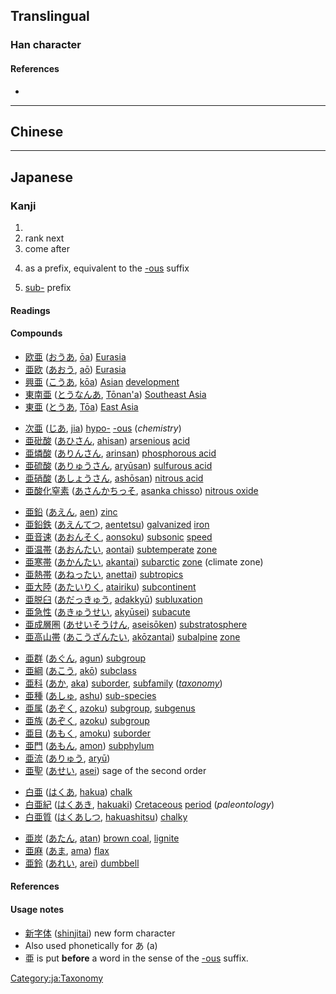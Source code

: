{{character info/new}}
{{also|亞|亚}}
==Translingual==
{{Han simplified forms|亞|亜|亚}}

===Han character===
{{Han char|rn=7|rad=二|as=05|sn=7|four=10107|canj=MLLM,XMLLM|ids=⿱𫝁一}}

====References====
* {{Han ref|kx=0087.111|dkj=00272|dj=0183.190|hdz=10021.010|uh=4E9C|ud=20124}}

----

==Chinese==
{{zh-see|亞|sgsv}}

----

==Japanese==
{{ja-kanji forms|亜|亞}}

===Kanji===
{{ja-kanji|grade=c|rs=二05|kyu=亞}}

# {{abbreviation of|lang=ja|亜細亜|tr=Asia}}
# rank next
# come after
# {{lb|ja|chemistry|sort=あ}} as a prefix, equivalent to the [[-ous]] suffix
# [[sub-]] prefix

====Readings====
{{ja-readings
|goon=え
|kanon=あ, あつ, おう
|kun=つ-ぎ, つ-ぐ
}}

====Compounds====
{{der-top|abbreviation for Asia}}
* [[欧亜]] ([[おうあ]], [[ōa]]) [[Eurasia]]
* [[亜欧]] ([[あおう]], [[aō]]) [[Eurasia]]
* [[興亜]] ([[こうあ]], [[kōa]]) [[Asian]] [[development]]
* [[東南亜]] ([[とうなんあ]], [[Tōnan'a]]) [[Southeast Asia]]
* [[東亜]] ([[とうあ]], [[Tōa]]) [[East Asia]]
{{der-bottom}}

{{der-top|-ous (Chemistry)}}
* [[次亜]] ([[じあ]], [[jia]]) [[hypo-]] [[-ous]] (''chemistry'')
* [[亜砒酸]] ([[あひさん]], [[ahisan]]) [[arsenious]] [[acid]]
* [[亜燐酸]] ([[ありんさん]], [[arinsan]]) [[phosphorous acid]]
* [[亜硫酸]] ([[ありゅうさん]], [[aryūsan]]) [[sulfurous acid]]
* [[亜硝酸]] ([[あしょうさん]], [[ashōsan]]) [[nitrous acid]]
* [[亜酸化窒素]] ([[あさんかちっそ]], [[asanka chisso]]) [[nitrous oxide]]
{{der-bottom}}

{{der-top|second rank, sub-}}
* [[亜鉛]] ([[あえん]], [[aen]]) [[zinc]]
* [[亜鉛鉄]] ([[あえんてつ]], [[aentetsu]]) [[galvanized]] [[iron]]
* [[亜音速]] ([[あおんそく]], [[aonsoku]]) [[subsonic]] [[speed]]
* [[亜温帯]] ([[あおんたい]], [[aontai]]) [[subtemperate]] [[zone]]
* [[亜寒帯]] ([[あかんたい]], [[akantai]]) [[subarctic]] [[zone]] (climate zone)
* [[亜熱帯]] ([[あねったい]], [[anettai]]) [[subtropics]]
* [[亜大陸]] ([[あたいりく]], [[atairiku]]) [[subcontinent]]
* [[亜脱臼]] ([[あだっきゅう]], [[adakkyū]]) [[subluxation]]
* [[亜急性]] ([[あきゅうせい]], [[akyūsei]]) [[subacute]]
* [[亜成層圏]] ([[あせいそうけん]], [[aseisōken]]) [[substratosphere]]
* [[亜高山帯]] ([[あこうざんたい]], [[akōzantai]]) [[subalpine]] [[zone]]
{{der-mid}}
* [[亜群]] ([[あぐん]], [[agun]]) [[subgroup]]
* [[亜綱]] ([[あこう]], [[akō]]) [[subclass]]
* [[亜科]] ([[あか]], [[aka]]) [[suborder]], [[subfamily]] (''[[taxonomy]]'')
* [[亜種]] ([[あしゅ]], [[ashu]]) [[sub-species]]
* [[亜属]] ([[あぞく]], [[azoku]]) [[subgroup]], [[subgenus]]
* [[亜族]] ([[あぞく]], [[azoku]]) [[subgroup]]
* [[亜目]] ([[あもく]], [[amoku]]) [[suborder]]
* [[亜門]] ([[あもん]], [[amon]]) [[subphylum]]
* [[亜流]] ([[ありゅう]], [[aryū]])
* [[亜聖]] ([[あせい]], [[asei]]) sage of the second order
{{der-bottom}}

{{der-top|(others)}}
* [[白亜]] ([[はくあ]], [[hakua]]) [[chalk]]
* [[白亜紀]] ([[はくあき]], [[hakuaki]]) [[Cretaceous]] [[period]] (''paleontology'')
* [[白亜質]] ([[はくあしつ]], [[hakuashitsu]]) [[chalky]]
{{der-mid}}
* [[亜炭]] ([[あたん]], [[atan]]) [[brown coal]], [[lignite]]
* [[亜麻]] ([[あま]], [[ama]]) [[flax]]
* [[亜鈴]] ([[あれい]], [[arei]]) [[dumbbell]]
{{der-bottom}}

====References====
{{ja-kref
|jis=3021
|ku=1601
|shift=889f
|euc=B0A1
|freq=1509
|nelson=43
|newnelson=81
|halpern=3540
|kld=2204
|heisig=1809
|tuttle=0a7.14
}}

====Usage notes====
* [[新字体]] ([[shinjitai]]) new form character
* Also used phonetically for あ (a)
* 亜 is put '''before''' a word in the sense of the [[-ous]] suffix.

[[Category:ja:Taxonomy]]